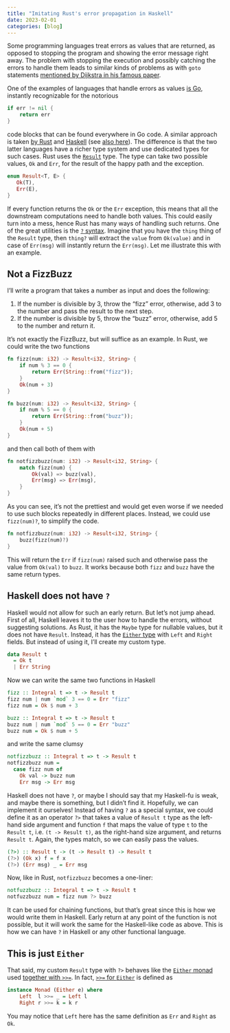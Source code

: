 ```yaml
---
title: "Imitating Rust's error propagation in Haskell"
date: 2023-02-01
categories: [blog]
---
```


Some programming languages treat errors as values that are returned, as opposed to stopping the program and
showing the error message right away. The problem with stopping the execution and possibly catching the errors
to handle them leads to similar kinds of problems as with `goto` statements [mentioned by Dijkstra
in his famous paper].

One of the examples of languages that handle errors as values [is Go], instantly recognizable for the notorious

```go
if err != nil {
    return err
}
```

code blocks that can be found everywhere in Go code. A similar approach is taken [by Rust] and [Haskell] (see [also here]).
The difference is that the two latter languages have a richer type system and use dedicated types for such cases.
Rust uses the [`Result`] type. The type can take two possible values, `Ok` and `Err`, for the result of the happy
path and the exception.

```rust
enum Result<T, E> {
   Ok(T),
   Err(E),
}
```

If every function returns the `Ok` or the `Err` exception, this means that all the downstream computations need
to handle both values. This could easily turn into a mess, hence Rust has many ways of handling such returns. One of the
great utilities is the [`?` syntax]. Imagine that you have the `thing` thing of the `Result` type, then `thing?` will
extract the `value` from `Ok(value)` and in case of `Err(msg)` will instantly return the `Err(msg)`. Let me illustrate
this with an example.

## Not a FizzBuzz

I'll write a program that takes a number as input and does the following:

 1. If the number is divisible by 3, throw the "fizz" error, otherwise, add 3 to the number and pass the result to the
    next step.
 2. If the number is divisible by 5, throw the "buzz" error, otherwise, add 5 to the number and return it.

It's not exactly the FizzBuzz, but will suffice as an example. In Rust, we could write the two functions

```rust
fn fizz(num: i32) -> Result<i32, String> {
    if num % 3 == 0 {
        return Err(String::from("fizz"));
    }
    Ok(num + 3)
}

fn buzz(num: i32) -> Result<i32, String> {
    if num % 5 == 0 {
        return Err(String::from("buzz"));
    }
    Ok(num + 5)
}
```

and then call both of them with

```rust
fn notfizzbuzz(num: i32) -> Result<i32, String> {
    match fizz(num) {
        Ok(val) => buzz(val),
        Err(msg) => Err(msg),
    }
}
```

As you can see, it's not the prettiest and would get even worse if we needed to use such blocks repeatedly in different
places. Instead, we could use `fizz(num)?`, to simplify the code.

```rust
fn notfizzbuzz(num: i32) -> Result<i32, String> {
    buzz(fizz(num)?)
}
```

This will return the `Err` if `fizz(num)` raised such and otherwise pass the value from `Ok(val)` to `buzz`. It works
because both `fizz` and `buzz` have the same return types.

## Haskell does not have `?`

Haskell would not allow for such an early return. But let's not jump ahead. First of all, Haskell leaves it to the user
how to handle the errors, without suggesting solutions. As Rust, it has the `Maybe` type for nullable values, but it
does not have `Result`. Instead, it has the [`Either` type] with `Left` and `Right` fields. But instead of using it,
I'll create my custom type.

```haskell
data Result t
  = Ok t
  | Err String
```

Now we can write the same two functions in Haskell

```haskell
fizz :: Integral t => t -> Result t
fizz num | num `mod` 3 == 0 = Err "fizz"
fizz num = Ok $ num + 3

buzz :: Integral t => t -> Result t
buzz num | num `mod` 5 == 0 = Err "buzz"
buzz num = Ok $ num + 5
```

and write the same clumsy

```haskell
notfizzbuzz :: Integral t => t -> Result t
notfizzbuzz num =
  case fizz num of
    Ok val -> buzz num
    Err msg -> Err msg
```

Haskell does not have `?`, or maybe I should say that my Haskell-fu is weak, and maybe there is something, but I
didn't find it. Hopefully, we can implement it ourselves! Instead of having `?` as a special syntax, we could define it
as an operator `?>` that takes a value of `Result t` type as the left-hand side argument and function `f` that maps
the value of type `t` to the `Result t`, i.e. `(t -> Result t)`, as the right-hand size argument, and returns `Result t`.
Again, the types match, so we can easily pass the values.

```haskell
(?>) :: Result t -> (t -> Result t) -> Result t
(?>) (Ok x) f = f x
(?>) (Err msg) _ = Err msg
```

Now, like in Rust, `notfizzbuzz` becomes a one-liner:

```haskell
notfuzzbuzz :: Integral t => t -> Result t
notfuzzbuzz num = fizz num ?> buzz
```

It can be used for chaining functions, but that's great since this is how we would write them in Haskell.
Early return at any point of the function is not possible, but it will work the same for the Haskell-like code as above.
This is how we can have `?` in Haskell or any other functional language.

## This is just `Either`

That said, my custom `Result` type with `?>` behaves like the [`Either` monad] used [together with `>>=`]. In fact,
[`>>=` for `Either`] is defined as

```haskell
instance Monad (Either e) where
    Left  l >>= _ = Left l
    Right r >>= k = k r
```

You may notice that `Left` here has the same definition as `Err` and `Right` as `Ok`.


 [mentioned by Dijkstra in his famous paper]: http://www.u.arizona.edu/~rubinson/copyright_violations/Go_To_Considered_Harmful.html
 [is Go]: https://go.dev/blog/error-handling-and-go
 [by Rust]: https://doc.rust-lang.org/stable/book/ch09-02-recoverable-errors-with-result.html
 [Haskell]: https://wiki.haskell.org/Handling_errors_in_Haskell
 [also here]: https://book.realworldhaskell.org/read/error-handling.html
 [`Result`]: https://doc.rust-lang.org/std/result/
 [`?` syntax]: https://stackoverflow.com/questions/42917566/what-is-this-question-mark-operator-about
 [`Either` type]: https://hackage.haskell.org/package/base-4.17.0.0/docs/Data-Either.html
 [`Either` monad]: https://mmhaskell.com/blog/2022/3/3/using-either-as-a-monad
 [together with `>>=`]: https://mmhaskell.com/monads/tutorial
 [`>>=` for `Either`]: https://hackage.haskell.org/package/base-4.17.0.0/docs/src/Data.Either.html#Either


